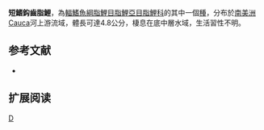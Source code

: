 {{Speciesbox 
| genus = Creagrutus
| species = brevipinnis
| status = NE
| status_system = IUCN3.1
| authority =  [[Eigenmann|Eigenmann]], 1913
| synonyms = 
}}
'''短鰭鈎齒脂鯉'''，為[[輻鰭魚綱|輻鰭魚綱]][[脂鯉目|脂鯉目]][[脂鯉亞目|脂鯉亞目]][[脂鯉科|脂鯉科]]的其中一個[[種|種]]，分布於[[南美洲|南美洲]]Cauca河上游流域，體長可達4.8公分，棲息在底中層水域，生活習性不明。

==参考文献==
{{refbegin}}
*{{FishBase_species|genus=Creagrutus|species=brevipinnis|year=2014|month=1}}
{{refend}}

== 扩展阅读 ==
{{refbegin}}
{{wikispecies-inline|Creagrutus brevipinnis|短鰭鈎齒脂鯉}}
{{refend}}
{{Taxonbar|from=Q7737073}}

[[Category:鈎齒脂鯉屬|D]]


{{魚類小作品}}